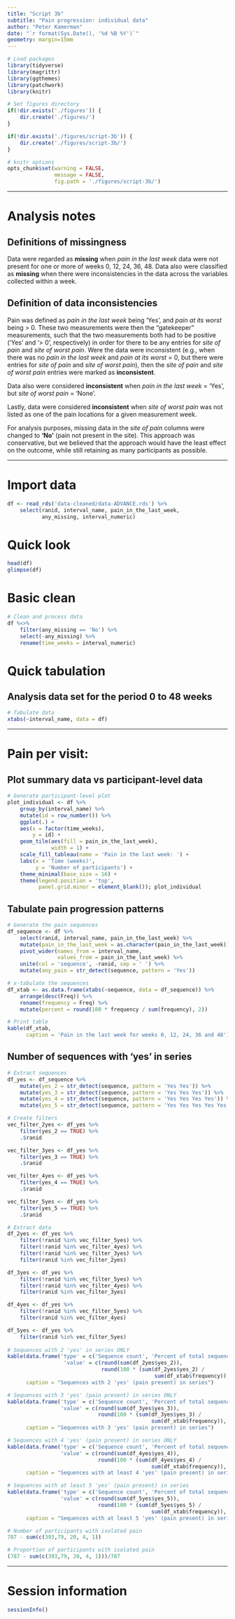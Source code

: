 ```yaml
---
title: "Script 3b"
subtitle: "Pain progression: individual data"
author: "Peter Kamerman"
date: "`r format(Sys.Date(), '%d %B %Y')`"
geometry: margin=15mm
---
```


```r
# Load packages
library(tidyverse)
library(magrittr)
library(ggthemes)
library(patchwork)
library(knitr)

# Set figures directory
if(!dir.exists('./figures')) {
    dir.create('./figures/')
}

if(!dir.exists('./figures/script-3b')) {
    dir.create('./figures/script-3b/')
}

# knitr options
opts_chunk$set(warning = FALSE,
               message = FALSE,
               fig.path = './figures/script-3b/')
```

----

# Analysis notes

## Definitions of missingness

Data were regarded as **missing** when _pain in the last week_ data were not present for one or more of weeks 0, 12, 24, 36, 48. Data also were classified as **missing** when there were inconsistencies in the data across the variables collected within a week.

## Definition of data inconsistencies

Pain was defined as _pain in the last week_  being 'Yes', and _pain at its worst_ being > 0. These two measurements were then the "gatekeeper" measurements, such that the two measurements both had to be positive ('Yes' and '> 0', respectively) in order for there to be any entries for _site of pain_ and _site of worst pain_. Were the data were inconsistent (e.g., when there was no _pain in the last week_ and _pain at its worst_ = 0, but there were entries for _site of pain_ and _site of worst pain_), then the _site of pain_ and _site of worst pain_ entries were marked as **inconsistent**. 

Data also were considered **inconsistent** when _pain in the last week_ = 'Yes', but _site of worst pain_ = 'None'. 

Lastly, data were considered **inconsistent** when _site of worst pain_ was not listed as one of the pain locations for a given measurement week.

For analysis purposes, missing data in the _site of pain_ columns were changed to **'No'** (pain not present in the site). This approach was conservative, but we believed that the approach would have the least effect on the outcome, while still retaining as many participants as possible.

----

# Import data

```r
df <- read_rds('data-cleaned/data-ADVANCE.rds') %>% 
    select(ranid, interval_name, pain_in_the_last_week, 
           any_missing, interval_numeric)
```

# Quick look 

```r
head(df)
glimpse(df)
```

# Basic clean

```r
# Clean and process data
df %<>% 
    filter(any_missing == 'No') %>% 
    select(-any_missing) %>% 
    rename(time_weeks = interval_numeric)
```

# Quick tabulation

## Analysis data set for the period 0 to 48 weeks

```r
# Tabulate data
xtabs(~interval_name, data = df)
```

----

# Pain per visit:

## Plot summary data vs participant-level data

```r
# Generate participant-level plot
plot_individual <- df %>% 
    group_by(interval_name) %>% 
    mutate(id = row_number()) %>% 
    ggplot(.) +
    aes(x = factor(time_weeks),
        y = id) +
    geom_tile(aes(fill = pain_in_the_last_week),
              width = 1) +
    scale_fill_tableau(name = 'Pain in the last week: ') +
    labs(x = 'Time (weeks)',
         y = 'Number of participants') +
    theme_minimal(base_size = 16) +
    theme(legend.position = 'top',
          panel.grid.minor = element_blank()); plot_individual
```

## Tabulate pain progression patterns

```r
# Generate the pain sequences 
df_sequence <- df %>% 
    select(ranid, interval_name, pain_in_the_last_week) %>% 
    mutate(pain_in_the_last_week = as.character(pain_in_the_last_week)) %>% 
    pivot_wider(names_from = interval_name,
                values_from = pain_in_the_last_week) %>% 
    unite(col = 'sequence', -ranid, sep = ' ') %>% 
    mutate(any_pain = str_detect(sequence, pattern = 'Yes'))

# x-tabulate the sequences
df_xtab <- as.data.frame(xtabs(~sequence, data = df_sequence)) %>% 
    arrange(desc(Freq)) %>% 
    rename(frequency = Freq) %>% 
    mutate(percent = round(100 * frequency / sum(frequency), 2))

# Print table
kable(df_xtab, 
      caption = 'Pain in the last week for weeks 0, 12, 24, 36 and 48')
```

## Number of sequences with 'yes' in series

```r
# Extract sequences
df_yes <- df_sequence %>%
    mutate(yes_2 = str_detect(sequence, pattern = 'Yes Yes')) %>% 
    mutate(yes_3 = str_detect(sequence, pattern = 'Yes Yes Yes')) %>% 
    mutate(yes_4 = str_detect(sequence, pattern = 'Yes Yes Yes Yes')) %>% 
    mutate(yes_5 = str_detect(sequence, pattern = 'Yes Yes Yes Yes Yes')) 

# Create filters
vec_filter_2yes <- df_yes %>% 
    filter(yes_2 == TRUE) %>% 
    .$ranid

vec_filter_3yes <- df_yes %>% 
    filter(yes_3 == TRUE) %>% 
    .$ranid

vec_filter_4yes <- df_yes %>% 
    filter(yes_4 == TRUE) %>% 
    .$ranid

vec_filter_5yes <- df_yes %>% 
    filter(yes_5 == TRUE) %>% 
    .$ranid

# Extract data
df_2yes <- df_yes %>% 
    filter(!ranid %in% vec_filter_5yes) %>% 
    filter(!ranid %in% vec_filter_4yes) %>% 
    filter(!ranid %in% vec_filter_3yes) %>% 
    filter(ranid %in% vec_filter_2yes)

df_3yes <- df_yes %>% 
    filter(!ranid %in% vec_filter_5yes) %>% 
    filter(!ranid %in% vec_filter_4yes) %>% 
    filter(ranid %in% vec_filter_3yes) 

df_4yes <- df_yes %>% 
    filter(!ranid %in% vec_filter_5yes) %>% 
    filter(ranid %in% vec_filter_4yes)

df_5yes <- df_yes %>% 
    filter(ranid %in% vec_filter_5yes)
    
# Sequences with 2 'yes' in series ONLY
kable(data.frame('type' = c('Sequence count', 'Percent of total sequences'),
                  'value' = c(round(sum(df_2yes$yes_2)), 
                              round(100 * (sum(df_2yes$yes_2) / 
                                               sum(df_xtab$frequency)), 2))),
      caption = "Sequences with 2 'yes' (pain present) in series")

# Sequences with 3 'yes' (pain present) in series ONLY
kable(data.frame('type' = c('Sequence count', 'Percent of total sequences'),
                 'value' = c(round(sum(df_3yes$yes_3)), 
                             round(100 * (sum(df_3yes$yes_3) /
                                              sum(df_xtab$frequency)), 2))),
      caption = "Sequences with 3 'yes' (pain present) in series")

# Sequences with 4 'yes' (pain present) in series ONLY
kable(data.frame('type' = c('Sequence count', 'Percent of total sequences'),
                 'value' = c(round(sum(df_4yes$yes_4)), 
                             round(100 * (sum(df_4yes$yes_4) / 
                                              sum(df_xtab$frequency)), 2))),
      caption = "Sequences with at least 4 'yes' (pain present) in series")

# Sequences with at least 5 'yes' (pain present) in series
kable(data.frame('type' = c('Sequence count', 'Percent of total sequences'),
                 'value' = c(round(sum(df_5yes$yes_5)), 
                             round(100 * (sum(df_5yes$yes_5) / 
                                              sum(df_xtab$frequency)), 2))),
      caption = "Sequences with at least 5 'yes' (pain present) in series")

# Number of participants with isolated pain
787 - sum(c(393,79, 20, 4, 1))

# Proportion of participants with isolated pain
(787 - sum(c(393,79, 20, 4, 1)))/787
```

----

# Session information

```r
sessionInfo()
```
